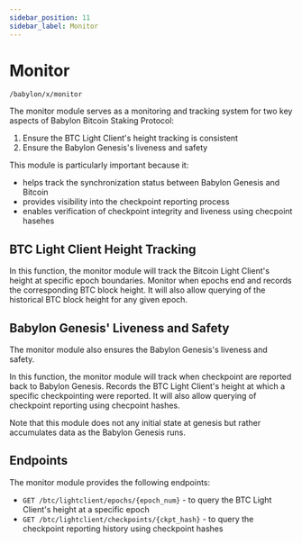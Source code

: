 ```yaml
---
sidebar_position: 11 
sidebar_label: Monitor
---
```


# Monitor

`/babylon/x/monitor`

The monitor module serves as a monitoring and tracking system for two key aspects
of Babylon Bitcoin Staking Protocol: 

1. Ensure the BTC Light Client's height tracking is consistent
2. Ensure the Babylon Genesis's liveness and safety

This module is particularly important because it: 

- helps track the synchronization status between Babylon Genesis and Bitcoin
- provides visibility into the checkpoint reporting process
- enables verification of checkpoint integrity and liveness using checpoint hasehes

## BTC Light Client Height Tracking

In this function, the monitor module will track the Bitcoin Light Client's height
at specific epoch boundaries. Monitor when epochs end and records the corresponding
BTC block height. It will also allow querying of the historical BTC block height for
any given epoch. 

## Babylon Genesis' Liveness and Safety

The monitor module also ensures the Babylon Genesis's liveness and safety.

In this function, the monitor module will track when checkpoint are reported back to 
Babylon Genesis. Records the BTC Light Client's height at which a  specific checkpointing
were reported. It will also allow querying of checkpoint reporting using checpoint hashes. 

Note that this module does not any initial state at genesis but rather accumulates data as 
the Babylon Genesis runs. 

## Endpoints

The monitor module provides the following endpoints:

- `GET /btc/lightclient/epochs/{epoch_num}` - to query the BTC Light Client's height at a specific epoch
- `GET /btc/lightclient/checkpoints/{ckpt_hash}` - to query the checkpoint reporting history using checkpoint hashes



